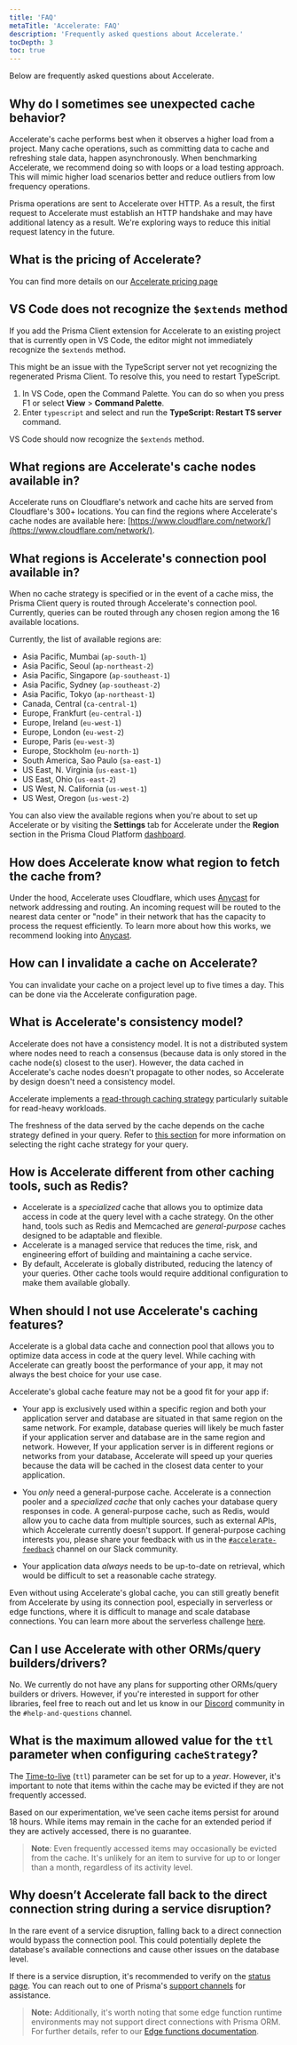 ```yaml
---
title: 'FAQ'
metaTitle: 'Accelerate: FAQ'
description: 'Frequently asked questions about Accelerate.'
tocDepth: 3
toc: true
---
```


<TopBlock>Below are frequently asked questions about Accelerate.</TopBlock>

## Why do I sometimes see unexpected cache behavior?

Accelerate's cache performs best when it observes a higher load from a project. Many cache operations, such as committing data to cache and refreshing stale data, happen asynchronously. When benchmarking Accelerate, we recommend doing so with loops or a load testing approach. This will mimic higher load scenarios better and reduce outliers from low frequency operations.

Prisma operations are sent to Accelerate over HTTP. As a result, the first request to Accelerate must establish an HTTP handshake and may have additional latency as a result. We're exploring ways to reduce this initial request latency in the future.

## What is the pricing of Accelerate?

You can find more details on our [Accelerate pricing page](https://www.prisma.io/pricing)

## VS Code does not recognize the `$extends` method

If you add the Prisma Client extension for Accelerate to an existing project that is currently open in VS Code, the editor might not immediately recognize the `$extends` method.

This might be an issue with the TypeScript server not yet recognizing the regenerated Prisma Client. To resolve this, you need to restart TypeScript.

1. In VS Code, open the Command Palette. You can do so when you press F1 or select **View** > **Command Palette**.
2. Enter `typescript` and select and run the **TypeScript: Restart TS server** command.

VS Code should now recognize the `$extends` method.

## What regions are Accelerate's cache nodes available in?

Accelerate runs on Cloudflare's network and cache hits are served from Cloudflare's 300+ locations. You can find the regions where Accelerate's cache nodes are available here: [https://www.cloudflare.com/network/](https://www.cloudflare.com/network/).

## What regions is Accelerate's connection pool available in?

When no cache strategy is specified or in the event of a cache miss, the Prisma Client query is routed through Accelerate's connection pool. Currently, queries can be routed through any chosen region among the 16 available locations.

Currently, the list of available regions are:

- Asia Pacific, Mumbai (`ap-south-1`)
- Asia Pacific, Seoul (`ap-northeast-2`)
- Asia Pacific, Singapore (`ap-southeast-1`)
- Asia Pacific, Sydney (`ap-southeast-2`)
- Asia Pacific, Tokyo (`ap-northeast-1`)
- Canada, Central (`ca-central-1`)
- Europe, Frankfurt (`eu-central-1`)
- Europe, Ireland (`eu-west-1`)
- Europe, London (`eu-west-2`)
- Europe, Paris (`eu-west-3`)
- Europe, Stockholm (`eu-north-1`)
- South America, Sao Paulo (`sa-east-1`)
- US East, N. Virginia (`us-east-1`)
- US East, Ohio (`us-east-2`)
- US West, N. California (`us-west-1`)
- US West, Oregon (`us-west-2`)

You can also view the available regions when you're about to set up Accelerate or by visiting the **Settings** tab for Accelerate under the **Region** section in the Prisma Cloud Platform [dashboard](https://pris.ly/pdp).

## How does Accelerate know what region to fetch the cache from?

Under the hood, Accelerate uses Cloudflare, which uses [Anycast](https://www.cloudflare.com/learning/cdn/glossary/anycast-network/) for network addressing and routing. An incoming request will be routed to the nearest data center or "node" in their network that has the capacity to process the request efficiently. To learn more about how this works, we recommend looking into [Anycast](https://www.cloudflare.com/learning/cdn/glossary/anycast-network/).

## How can I invalidate a cache on Accelerate?

You can invalidate your cache on a project level up to five times a day. This can be done via the Accelerate configuration page.

## What is Accelerate's consistency model?

Accelerate does not have a consistency model. It is not a distributed system where nodes need to reach a consensus (because data is only stored in the cache node(s) closest to the user). However, the data cached in Accelerate's cache nodes doesn't propagate to other nodes, so Accelerate by design doesn't need a consistency model.

Accelerate implements a [read-through caching strategy](https://www.prisma.io/dataguide/managing-databases/introduction-database-caching#read-through) particularly suitable for read-heavy workloads.

The freshness of the data served by the cache depends on the cache strategy defined in your query. Refer to [this section](https://www.notion.so/Accelerate-documentation-469a2162ab71487e9027403249d9b58f?pvs=21) for more information on selecting the right cache strategy for your query.

## How is Accelerate different from other caching tools, such as Redis?

- Accelerate is a _specialized_ cache that allows you to optimize data access in code at the query level with a cache strategy. On the other hand, tools such as Redis and Memcached are _general-purpose_ caches designed to be adaptable and flexible.
- Accelerate is a managed service that reduces the time, risk, and engineering effort of building and maintaining a cache service.
- By default, Accelerate is globally distributed, reducing the latency of your queries. Other cache tools would require additional configuration to make them available globally.

## When should I not use Accelerate's caching features?

Accelerate is a global data cache and connection pool that allows you to optimize data access in code at the query level. While caching with Accelerate can greatly boost the performance of your app, it may not always the best choice for your use case.

Accelerate's global cache feature may not be a good fit for your app if:

- Your app is exclusively used within a specific region and both your application server and database are situated in that same region on the same network. For example, database queries will likely be much faster if your application server and database are in the same region and network. However, If your application server is in different regions or networks from your database, Accelerate will speed up your queries because the data will be cached in the closest data center to your application.

- You _only_ need a general-purpose cache. Accelerate is a connection pooler and a _specialized cache_ that only caches your database query responses in code. A general-purpose cache, such as Redis, would allow you to cache data from multiple sources, such as external APIs, which Accelerate currently doesn't support. If general-purpose caching interests you, please share your feedback with us in the [`#accelerate-feedback`](https://prisma.slack.com/archives/C04KTN0V2Q0) channel on our Slack community.

- Your application data _always_ needs to be up-to-date on retrieval, which would be difficult to set a reasonable cache strategy.

Even without using Accelerate's global cache, you can still greatly benefit from Accelerate by using its connection pool, especially in serverless or edge functions, where it is difficult to manage and scale database connections. You can learn more about the serverless challenge [here](/orm/prisma-client/setup-and-configuration/databases-connections#the-serverless-challenge).

## Can I use Accelerate with other ORMs/query builders/drivers?

No. We currently do not have any plans for supporting other ORMs/query builders or drivers. However, if you're interested in support for other libraries, feel free to reach out and let us know in our [Discord](https://pris.ly/discord) community in the `#help-and-questions` channel.

## What is the maximum allowed value for the `ttl` parameter when configuring `cacheStrategy`?

The [Time-to-live](/accelerate/caching#time-to-live-ttl) (`ttl`) parameter can be set for up to a _year_. However, it's important to note that items within the cache may be evicted if they are not frequently accessed.

Based on our experimentation, we’ve seen cache items persist for around 18 hours. While items may remain in the cache for an extended period if they are actively accessed, there is no guarantee.

> **Note**: Even frequently accessed items may occasionally be evicted from the cache. It's unlikely for an item to survive for up to or longer than a month, regardless of its activity level.

## Why doesn’t Accelerate fall back to the direct connection string during a service disruption?

In the rare event of a service disruption, falling back to a direct connection would bypass the connection pool. This could potentially deplete the database's available connections and cause other issues on the database level.

If there is a service disruption, it's recommended to verify on the [status page](https://pris.ly/data-platform-status). You can reach out to one of Prisma's [support channels](https://www.prisma.io/docs/platform/support) for assistance.

> **Note:** Additionally, it's worth noting that some edge function runtime environments may not support direct connections with Prisma ORM. For further details, refer to our [Edge functions documentation](https://www.prisma.io/docs/orm/prisma-client/deployment/edge/overview).
